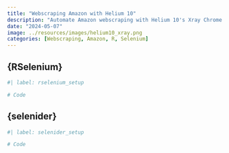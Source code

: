 ```yaml
---
title: "Webscraping Amazon with Helium 10"
description: "Automate Amazon webscraping with Helium 10's Xray Chrome Extension using {rvest} and {RSelenium} or {selenider}!" 
date: "2024-05-07"
image: ../resources/images/helium10_xray.png
categories: [Webscraping, Amazon, R, Selenium]
---
```


::: panel-tabset
## {RSelenium}

```r
#| label: rselenium_setup

# Code

```

## {selenider}

```r
#| label: selenider_setup

# Code
```
:::

